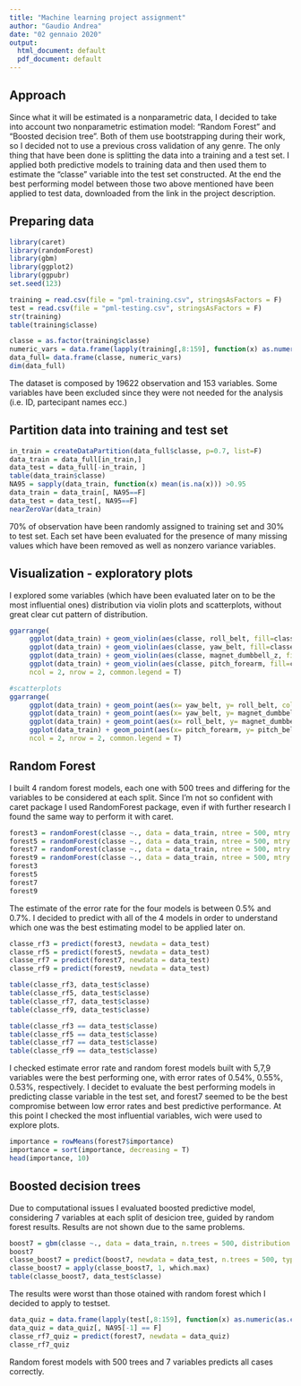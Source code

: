 ---
title: "Machine learning project assignment"
author: "Gaudio Andrea"
date: "02 gennaio 2020"
output:
  html_document: default
  pdf_document: default
---

## Approach
Since what it will be estimated is a nonparametric data, I decided to take into account two nonparametric estimation model: "Random Forest"  and "Boosted decision tree". Both of them use bootstrapping during their work, so I decided not to use a previous cross validation of any genre. The only thing that have been done is splitting the data into a training and a test set. I applied both predictive models to training data and then used them to estimate the "classe" variable into the test set constructed. At the end the best performing model between those two above mentioned have been applied to test data, downloaded from the link in the project description.


## Preparing data


```{r,  eval=F, echo=T, warning=F, message=F}
library(caret)
library(randomForest)
library(gbm)
library(ggplot2)
library(ggpubr)
set.seed(123)

training = read.csv(file = "pml-training.csv", stringsAsFactors = F)
test = read.csv(file = "pml-testing.csv", stringsAsFactors = F)
str(training)
table(training$classe)

classe = as.factor(training$classe)
numeric_vars = data.frame(lapply(training[,8:159], function(x) as.numeric(as.character(x))))
data_full= data.frame(classe, numeric_vars)
dim(data_full)
```

The dataset is composed by 19622 observation and 153 variables. Some variables have been excluded since they were not needed for the analysis (i.e. ID, partecipant names ecc.)

## Partition data into training and test set

```{r, eval=F, echo=T, warning=F, message=F}
in_train = createDataPartition(data_full$classe, p=0.7, list=F)
data_train = data_full[in_train,]
data_test = data_full[-in_train, ]
table(data_train$classe)
NA95 = sapply(data_train, function(x) mean(is.na(x))) >0.95
data_train = data_train[, NA95==F]
data_test = data_test[, NA95==F]
nearZeroVar(data_train)
```

70% of observation have been randomly assigned to training set and 30% to test set. Each set have been evaluated for the presence of many missing values which have been removed as well as nonzero variance variables.

## Visualization - exploratory plots

I explored some variables (which have been evaluated later on to be the most influential ones) distribution via violin plots and scatterplots, without great clear cut pattern of distribution.

```{r, eval = F}
ggarrange(
     ggplot(data_train) + geom_violin(aes(classe, roll_belt, fill=classe)),
     ggplot(data_train) + geom_violin(aes(classe, yaw_belt, fill=classe)),
     ggplot(data_train) + geom_violin(aes(classe, magnet_dumbbell_z, fill=classe)),
     ggplot(data_train) + geom_violin(aes(classe, pitch_forearm, fill=classe)),
     ncol = 2, nrow = 2, common.legend = T)

#scatterplots
ggarrange(
     ggplot(data_train) + geom_point(aes(x= yaw_belt, y= roll_belt, color = classe) , alpha = 0.25) + theme_light(),
     ggplot(data_train) + geom_point(aes(x= yaw_belt, y= magnet_dumbbell_z, color = classe) , alpha = 0.25) + theme_light(),
     ggplot(data_train) + geom_point(aes(x= roll_belt, y= magnet_dumbbell_z, color = classe) , alpha = 0.25) + theme_light(),
     ggplot(data_train) + geom_point(aes(x= pitch_forearm, y= pitch_belt, color = classe) , alpha = 0.25) + theme_light(),
     ncol = 2, nrow = 2, common.legend = T)

```

## Random Forest

I built 4 random forest models, each one with 500 trees and differing for the variables to be considered at each split. Since I'm not so confident with caret package I used RandomForest package, even if with further research I found the same way to perform it with caret.


```{r, eval=F, echo=T, warning=F, message=F}
forest3 = randomForest(classe ~., data = data_train, ntree = 500, mtry = 3, importance = T)
forest5 = randomForest(classe ~., data = data_train, ntree = 500, mtry = 5, importance = T)
forest7 = randomForest(classe ~., data = data_train, ntree = 500, mtry = 7, importance = T)
forest9 = randomForest(classe ~., data = data_train, ntree = 500, mtry = 9, importance = T)
forest3
forest5
forest7
forest9
```

The estimate of the error rate for the four models is between 0.5% and 0.7%. I decided to predict with all of the 4 models in order to understand which one was the best estimating model to be applied later on.

```{r, eval=F, echo=T, warning=F, message=F}
classe_rf3 = predict(forest3, newdata = data_test)
classe_rf5 = predict(forest5, newdata = data_test)
classe_rf7 = predict(forest7, newdata = data_test)
classe_rf9 = predict(forest9, newdata = data_test)

table(classe_rf3, data_test$classe)
table(classe_rf5, data_test$classe)
table(classe_rf7, data_test$classe)
table(classe_rf9, data_test$classe)

table(classe_rf3 == data_test$classe)
table(classe_rf5 == data_test$classe)
table(classe_rf7 == data_test$classe)
table(classe_rf9 == data_test$classe)
```

I checked estimate error rate and random forest models built with 5,7,9 variables were the best performing one, with error rates of 0.54%, 0.55%, 0.53%, respectively. I decidet to evaluate the best performing models in predicting classe variable in the test set, and forest7 seemed to be the best compromise between low error rates and best predictive performance. At this point I checked the most influential variables, wich were used to explore plots.

```{r, eval=F, echo=T, warning=F, message=F}
importance = rowMeans(forest7$importance)
importance = sort(importance, decreasing = T)
head(importance, 10)
```

## Boosted decision trees

Due to computational issues I evaluated boosted predictive model, considering 7 variables at each split of desicion tree, guided by random forest results. Results are not shown due to the same problems.

```{r, eval=F, echo=T, warning=F, message=F}
boost7 = gbm(classe ~., data = data_train, n.trees = 500, distribution = "multinomial", interaction.depth = 7)
boost7
classe_boost7 = predict(boost7, newdata = data_test, n.trees = 500, type = "response")
classe_boost7 = apply(classe_boost7, 1, which.max)
table(classe_boost7, data_test$classe)
```

The results were worst than those otained with random forest which I decided to apply to testset.

```{r,  eval=F}
data_quiz = data.frame(lapply(test[,8:159], function(x) as.numeric(as.character(x))))
data_quiz = data_quiz[, NA95[-1] == F]
classe_rf7_quiz = predict(forest7, newdata = data_quiz)
classe_rf7_quiz
```

Random forest models with 500 trees and 7 variables predicts all cases correctly.
